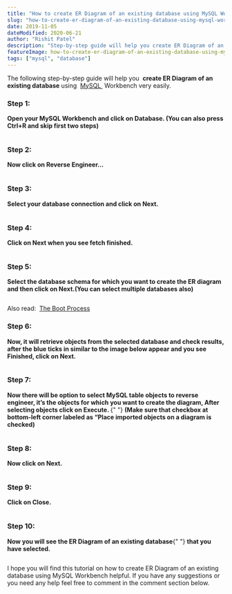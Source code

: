 ```yaml
---
title: "How to create ER Diagram of an existing database using MySQL Workbench"
slug: "how-to-create-er-diagram-of-an-existing-database-using-mysql-workbench"
date: 2019-11-05
dateModified: 2020-06-21
author: "Rishit Patel"
description: "Step-by-step guide will help you create ER Diagram of an existing database using MySQL Workbench very easily. RishitPatel.com"
featureImage: how-to-create-er-diagram-of-an-existing-database-using-mysql-workbench.png
tags: ["mysql", "database"]
---
```


<p>
  The following step-by-step guide will help you&nbsp;
  <strong>create ER Diagram of an existing database</strong>&nbsp;using&nbsp;
  <a href="https://www.mysql.com/" target="_blank" rel="noreferrer noopener">
    MySQL
  </a>
  &nbsp;Workbench very easily.
</p>

<h3 id="5d98">Step 1:</h3>

<p>
  <strong>
    Open your MySQL Workbench and click on Database. (You can also press Ctrl+R
    and skip first two steps)
  </strong>
</p>

<figure class="wp-block-image">
  <img
    src="https://rishitpatel.com/wp-content/uploads/2019/11/1-Click-On-Database-1-1024x575.png"
    alt=""
    class="wp-image-84"
    srcset="https://rishitpatel.com/wp-content/uploads/2019/11/1-Click-On-Database-1-1024x575.png 1024w, https://rishitpatel.com/wp-content/uploads/2019/11/1-Click-On-Database-1-300x168.png 300w, https://rishitpatel.com/wp-content/uploads/2019/11/1-Click-On-Database-1-768x431.png 768w, https://rishitpatel.com/wp-content/uploads/2019/11/1-Click-On-Database-1.png 1471w"
    sizes="(max-width: 1024px) 100vw, 1024px"
  />
</figure>

<h3 id="6bdd">Step 2:</h3>

<p>
  <strong>Now click on Reverse Engineer…</strong>
</p>

<figure class="wp-block-image">
  <img
    src="https://rishitpatel.com/wp-content/uploads/2019/11/2-Reverse-Eng-1-1024x565.png"
    alt=""
    class="wp-image-85"
    srcset="https://rishitpatel.com/wp-content/uploads/2019/11/2-Reverse-Eng-1-1024x565.png 1024w, https://rishitpatel.com/wp-content/uploads/2019/11/2-Reverse-Eng-1-300x166.png 300w, https://rishitpatel.com/wp-content/uploads/2019/11/2-Reverse-Eng-1-768x424.png 768w, https://rishitpatel.com/wp-content/uploads/2019/11/2-Reverse-Eng-1.png 1464w"
    sizes="(max-width: 1024px) 100vw, 1024px"
  />
</figure>

<h3 id="6471">Step 3:</h3>

<p>
  <strong>Select your database connection and click on Next.</strong>
</p>

<figure class="wp-block-image">
  <img
    src="https://rishitpatel.com/wp-content/uploads/2019/11/3-1-1024x839.png"
    alt=""
    class="wp-image-86"
    srcset="https://rishitpatel.com/wp-content/uploads/2019/11/3-1-1024x839.png 1024w, https://rishitpatel.com/wp-content/uploads/2019/11/3-1-300x246.png 300w, https://rishitpatel.com/wp-content/uploads/2019/11/3-1-768x629.png 768w, https://rishitpatel.com/wp-content/uploads/2019/11/3-1.png 1048w"
    sizes="(max-width: 1024px) 100vw, 1024px"
  />
</figure>

<h3 id="f431">Step 4:</h3>

<p>
  <strong>Click on Next when you see fetch finished.</strong>
</p>

<figure class="wp-block-image">
  <img
    src="https://rishitpatel.com/wp-content/uploads/2019/11/4-1-1024x841.png"
    alt=""
    class="wp-image-87"
    srcset="https://rishitpatel.com/wp-content/uploads/2019/11/4-1-1024x841.png 1024w, https://rishitpatel.com/wp-content/uploads/2019/11/4-1-300x246.png 300w, https://rishitpatel.com/wp-content/uploads/2019/11/4-1-768x631.png 768w, https://rishitpatel.com/wp-content/uploads/2019/11/4-1.png 1051w"
    sizes="(max-width: 1024px) 100vw, 1024px"
  />
</figure>

<h3 id="87b6">Step 5:</h3>

<p>
  <strong>
    Select the database schema for which you want to create the ER diagram and
    then click on Next.(You can select multiple databases also)
  </strong>
</p>

<figure class="wp-block-image">
  <img
    src="https://rishitpatel.com/wp-content/uploads/2019/11/5-1-1024x843.png"
    alt=""
    class="wp-image-88"
    srcset="https://rishitpatel.com/wp-content/uploads/2019/11/5-1-1024x843.png 1024w, https://rishitpatel.com/wp-content/uploads/2019/11/5-1-300x247.png 300w, https://rishitpatel.com/wp-content/uploads/2019/11/5-1-768x632.png 768w, https://rishitpatel.com/wp-content/uploads/2019/11/5-1.png 1048w"
    sizes="(max-width: 1024px) 100vw, 1024px"
  />
</figure>

<p>
  Also read:&nbsp;
  <a
    href="https://rishitpatel.com/the-boot-process/"
    target="_blank"
    rel="noreferrer noopener"
  >
    The Boot Process
  </a>
</p>

<h3 id="443a">Step 6:</h3>

<p>
  <strong>
    Now, it will retrieve objects from the selected database and check results,
    after the blue ticks in similar to the image below appear and you see
    Finished, click on Next.
  </strong>
</p>

<figure class="wp-block-image">
  <img
    src="https://rishitpatel.com/wp-content/uploads/2019/11/6-1-1024x838.png"
    alt=""
    class="wp-image-89"
    srcset="https://rishitpatel.com/wp-content/uploads/2019/11/6-1-1024x838.png 1024w, https://rishitpatel.com/wp-content/uploads/2019/11/6-1-300x245.png 300w, https://rishitpatel.com/wp-content/uploads/2019/11/6-1-768x628.png 768w, https://rishitpatel.com/wp-content/uploads/2019/11/6-1.png 1045w"
    sizes="(max-width: 1024px) 100vw, 1024px"
  />
</figure>

<h3 id="04a1">Step 7:</h3>

<p>
  <strong>
    Now there will be option to select MySQL table objects to reverse engineer,
    it’s the objects for which you want to create the diagram, After selecting
    objects click on Execute.
  </strong>{" "}
  <strong>
    (Make sure that checkbox at bottom-left corner labeled as “Place imported
    objects on a diagram is checked)
  </strong>
</p>

<figure class="wp-block-image">
  <img
    src="https://rishitpatel.com/wp-content/uploads/2019/11/7-1-1024x830.png"
    alt=""
    class="wp-image-90"
    srcset="https://rishitpatel.com/wp-content/uploads/2019/11/7-1-1024x830.png 1024w, https://rishitpatel.com/wp-content/uploads/2019/11/7-1-300x243.png 300w, https://rishitpatel.com/wp-content/uploads/2019/11/7-1-768x623.png 768w, https://rishitpatel.com/wp-content/uploads/2019/11/7-1.png 1047w"
    sizes="(max-width: 1024px) 100vw, 1024px"
  />
</figure>

<h3 id="0fe2">Step 8:</h3>

<p>
  <strong>Now click on Next.</strong>
</p>

<figure class="wp-block-image">
  <img
    src="https://rishitpatel.com/wp-content/uploads/2019/11/8-1-1024x835.png"
    alt=""
    class="wp-image-91"
    srcset="https://rishitpatel.com/wp-content/uploads/2019/11/8-1-1024x835.png 1024w, https://rishitpatel.com/wp-content/uploads/2019/11/8-1-300x245.png 300w, https://rishitpatel.com/wp-content/uploads/2019/11/8-1-768x627.png 768w, https://rishitpatel.com/wp-content/uploads/2019/11/8-1.png 1048w"
    sizes="(max-width: 1024px) 100vw, 1024px"
  />
</figure>

<h3 id="eec6">Step 9:</h3>

<p>
  <strong>Click on Close.</strong>
</p>

<figure class="wp-block-image">
  <img
    src="https://rishitpatel.com/wp-content/uploads/2019/11/9-1-1024x853.png"
    alt=""
    class="wp-image-92"
    srcset="https://rishitpatel.com/wp-content/uploads/2019/11/9-1-1024x853.png 1024w, https://rishitpatel.com/wp-content/uploads/2019/11/9-1-300x250.png 300w, https://rishitpatel.com/wp-content/uploads/2019/11/9-1-768x640.png 768w, https://rishitpatel.com/wp-content/uploads/2019/11/9-1.png 1042w"
    sizes="(max-width: 1024px) 100vw, 1024px"
  />
</figure>

<h3 id="8b6c">Step 10:</h3>

<p>
  <strong>Now you will see the ER Diagram of an existing database</strong>{" "}
  <strong>that you have selected.</strong>
</p>

<figure class="wp-block-image">
  <img
    src="https://rishitpatel.com/wp-content/uploads/2019/11/10-1-1024x569.png"
    alt=""
    class="wp-image-93"
    srcset="https://rishitpatel.com/wp-content/uploads/2019/11/10-1-1024x569.png 1024w, https://rishitpatel.com/wp-content/uploads/2019/11/10-1-300x167.png 300w, https://rishitpatel.com/wp-content/uploads/2019/11/10-1-768x427.png 768w, https://rishitpatel.com/wp-content/uploads/2019/11/10-1-800x445.png 800w, https://rishitpatel.com/wp-content/uploads/2019/11/10-1.png 1493w"
    sizes="(max-width: 1024px) 100vw, 1024px"
  />
</figure>

<p>
  I hope you will find this tutorial on how to create ER Diagram of an existing
  database using MySQL Workbench helpful. If you have any suggestions or you
  need any help feel free to comment in the comment section below.
</p>
